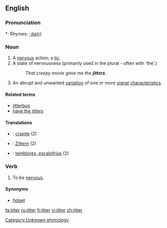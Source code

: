 ==English==

<!--SOED-->

===Pronunciation===
*: Rhymes: [[Rhymes:English:-ɪtə(r)|-ɪtə(r)]]

===Noun===
{{en-noun}}

# A [[nervous]] action; a [[tic]].
# A state of nervousness (primarily used in the plural - often with 'the'.)
#: ''That creepy movie gave me the '''jitters'''.''
# {{context|telecommunications}} An abrupt and unwanted [[variation]] of one or more [[signal]] [[characteristics]].

====Related terms====
* [[jitterbug]]
* [[have the jitters]]

====Translations====
{{trans-top|A nervous action; a tic}}
{{trans-mid}}
{{trans-bottom}}

{{trans-top|A state of nervousnes; the jitters}}
{{trans-mid}}
{{trans-bottom}}

{{trans-top|(''Telecommunications'') an abrubt and unwanted variation of signal characteristics}}
{{trans-mid}}
{{trans-bottom}}
{{checktrans-top}}

* {{ttbc|French}} : [[crainte]] (2)
* {{ttbc|German}} :  [[Zittern]] (2)
{{trans-mid}}
* {{ttbc|Spanish}} : [[temblores, escalofríos]] (2)
{{trans-bottom}}

===Verb===
{{en-verb}}

# {{intransitive}} To be [[nervous]].

====Synonyms====
* [[fidget]]

[[Category:Unknown etymology]]

[[fa:jitter]]
[[ru:jitter]]
[[fi:jitter]]
[[vi:jitter]]
[[zh:jitter]]